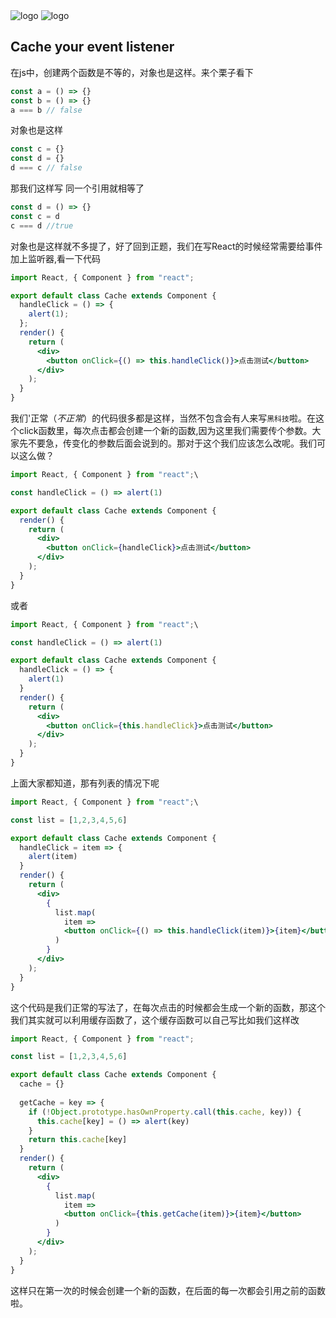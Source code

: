 
<div className={styles["Welcome"]}>

<div className={styles["logo"]}>
  <img src={naviLogo} className={styles["logo-navi"]} alt="logo" />
  <img src={reactLogo} className={styles["logo-react"]} alt="logo" />
</div>

## Cache your event listener
在js中，创建两个函数是不等的，对象也是这样。来个栗子看下
```jsx
const a = () => {}
const b = () => {}
a === b // false
```
对象也是这样
```jsx
const c = {}
const d = {}
d === c // false
```
那我们这样写  同一个引用就相等了
```jsx
const d = () => {}
const c = d
c === d //true
```
对象也是这样就不多提了，好了回到正题，我们在写React的时候经常需要给事件加上监听器,看一下代码
```jsx
import React, { Component } from "react";

export default class Cache extends Component {
  handleClick = () => {
    alert(1);
  };
  render() {
    return (
      <div>
        <button onClick={() => this.handleClick()}>点击测试</button>
      </div>
    );
  }
}
```
我们'正常（*不正常*）的代码很多都是这样，当然不包含会有人来写`黑科技`啦。在这个click函数里，每次点击都会创建一个新的函数,因为这里我们需要传个参数。大家先不要急，传变化的参数后面会说到的。那对于这个我们应该怎么改呢。我们可以这么做？
```jsx
import React, { Component } from "react";\

const handleClick = () => alert(1)

export default class Cache extends Component {
  render() {
    return (
      <div>
        <button onClick={handleClick}>点击测试</button>
      </div>
    );
  }
}
```
或者
```jsx
import React, { Component } from "react";\

const handleClick = () => alert(1)

export default class Cache extends Component {
  handleClick = () => {
    alert(1)
  }
  render() {
    return (
      <div>
        <button onClick={this.handleClick}>点击测试</button>
      </div>
    );
  }
}
```
上面大家都知道，那有列表的情况下呢
```jsx
import React, { Component } from "react";\

const list = [1,2,3,4,5,6]

export default class Cache extends Component {
  handleClick = item => {
    alert(item)
  }
  render() {
    return (
      <div>
        {
          list.map(
            item => 
            <button onClick={() => this.handleClick(item)}>{item}</button>
          )
        }
      </div>
    );
  }
}
```
这个代码是我们正常的写法了，在每次点击的时候都会生成一个新的函数，那这个我们其实就可以利用缓存函数了，这个缓存函数可以自己写比如我们这样改
```jsx
import React, { Component } from "react";

const list = [1,2,3,4,5,6]

export default class Cache extends Component {
  cache = {}
  
  getCache = key => {
    if (!Object.prototype.hasOwnProperty.call(this.cache, key)) {
      this.cache[key] = () => alert(key)
    }
    return this.cache[key]
  }
  render() {
    return (
      <div>
        {
          list.map(
            item => 
            <button onClick={this.getCache(item)}>{item}</button>
          )
        }
      </div>
    );
  }
}
```
这样只在第一次的时候会创建一个新的函数，在后面的每一次都会引用之前的函数啦。
</div>

